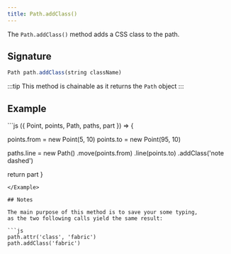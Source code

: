 ```yaml
---
title: Path.addClass()
---
```


The `Path.addClass()` method adds a CSS class to the path.

## Signature

```js
Path path.addClass(string className)
```

:::tip
This method is chainable as it returns the `Path` object
:::

## Example

<Example caption="Example of the Path.addClass() method">
```js
({ Point, points, Path, paths, part }) => {

  points.from = new Point(5, 10)
  points.to = new Point(95, 10)

  paths.line = new Path()
    .move(points.from)
    .line(points.to)
    .addClass('note dashed')

  return part
}
```
</Example>

## Notes

The main purpose of this method is to save your some typing,
as the two following calls yield the same result:

```js
path.attr('class', 'fabric')
path.addClass('fabric')
```
